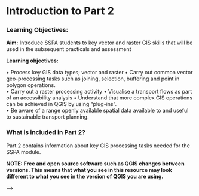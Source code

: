 

# Introduction to Part 2

### Learning Objectives: 
**Aim:** Introduce SSPA students to key vector and raster GIS skills that will be used in the subsequent practicals and assessment

**Learning objectives:**  

•	Process key GIS data types; vector and raster
•	Carry out common vector geo-processing tasks such as joining, selection, buffering and point in polygon operations.  
•	Carry out a raster processing activity 
•	Visualise a transport flows as part of an accessibility analysis 
•	Understand that more complex GIS operations can be achieved in QGIS by using “plug-ins”.  
•	Be aware of a range openly available spatial data available to and useful to sustainable transport planning.  


### What is included in Part 2?

Part 2 contains information about key GIS processing tasks needed for the SSPA module.  



**NOTE:  Free and open source software such as QGIS changes between versions.  This means that what you see in this resource may look different to what you see in the version of QGIS you are using.**







<!-- # Next steps -->

<!-- Examples of programming languages with CLIs include Python and R; some R -->
<!-- <!-- and Python --> -->
<!-- code for plotting geographic data is illustrated below. -->

<!-- ```{r, echo=TRUE, message=FALSE, warning=FALSE, fig.height=3} -->
<!-- library(sf) -->
<!-- nc = read_sf(system.file("shape/nc.shp", package="sf")) -->
<!-- plot(nc) -->
<!-- ``` -->




<!-- # More Features -->



<!-- ## Attribute calculations -->

<!-- New attributes can be added to datasets with the Calculator... -->


<!-- ## Spatial subsetting -->


<!-- ## Geoprocessing Tool Box -->


<!-- ## Summary  -->

